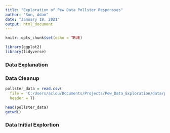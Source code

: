 ```yaml
---
title: "Exploration of Pew Data Pollster Responsses"
author: "Sun, Adam"
date: "January 19, 2021"
output: html_document
---
```


```r
knitr::opts_chunk$set(echo = TRUE)

library(ggplot2)
library(tidyverse)
```

### Data Explanation


### Data Cleanup

```r
pollster_data = read.csv(
  file = 'C:/Users/aclou/Documents/Projects/Pew_Data_Exploration/data/pollster_responses_2020_nov.csv', 
  header = T)

head(pollster_data)
getwd()
```

### Data Initial Explortion
